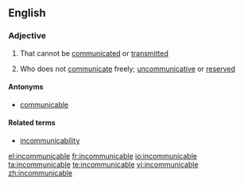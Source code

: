 ==English==

===Adjective===
{{en-adj}}

# {{context|of a disease etc}} That cannot be [[communicated]] or [[transmitted]]
# {{context|of a person}} Who does not [[communicate]] freely; [[uncommunicative]] or [[reserved]]

====Antonyms====
* [[communicable]]

====Related terms====
* [[incommunicability]]

[[el:incommunicable]]
[[fr:incommunicable]]
[[io:incommunicable]]
[[ta:incommunicable]]
[[te:incommunicable]]
[[vi:incommunicable]]
[[zh:incommunicable]]